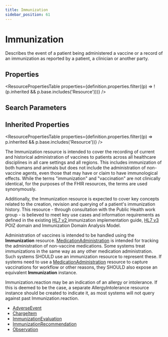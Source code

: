 ```yaml
---
title: Immunization
sidebar_position: 61
---
```



# Immunization

Describes the event of a patient being administered a vaccine or a record of an immunization as reported by a patient, a clinician or another party.

<Tabs queryString="section">
  <TabItem value="schema" label="Schema" default>

## Properties

<ResourcePropertiesTable
  properties={definition.properties.filter((p) => !(p.inherited && p.base.includes('Resource')))}
/>

## Search Parameters

<SearchParamsTable searchParams={definition.searchParameters} />

## Inherited Properties

<ResourcePropertiesTable properties={definition.properties.filter((p) => p.inherited && p.base.includes('Resource'))} />

  </TabItem>
<TabItem value="usage" label="Usage">
<div> <a name="dstu"></a>  <a name="scope"></a>  <p> The <Link to="/docs/api/fhir/resources/immunization">Immunization</Link> resource is intended to cover the recording of current and historical administration of vaccines to patients across all healthcare disciplines in all care settings and all regions. This includes immunization of both humans and animals but does not include the administration of non-vaccine agents, even those that may have or claim to have immunological effects.  While the terms "immunization" and "vaccination" are not clinically identical, for the purposes of the FHIR resources, the terms are used synonymously. </p> <p> Additionally, the <Link to="/docs/api/fhir/resources/immunization">Immunization</Link> resource is expected to cover key concepts related to the creation, revision and querying of a patient's immunization history. This resource - through consultation with the Public Health work group - is believed to meet key use cases and information requirements as defined in the existing <a href="http://www.hl7.org/implement/standards/product_brief.cfm?product_id=185">HL7 v2 </a> immunization implementation guide, <a href="https://www.hl7.org/implement/standards/product_brief.cfm?product_id=186">HL7 v3 </a> POIZ domain and <Link to="/docs/api/fhir/resources/immunization">Immunization</Link> Domain Analysis Model. </p> </div>
</TabItem>
<TabItem value="relationships" label="Relationships">
<div> <a name="bnr"></a>  <p> Administration of vaccines is intended to be handled using the <b>Immunization</b> resource.  <a href="/docs/api/fhir/resources/medicationadministration">MedicationAdministration</a> is intended for tracking the administration of non-vaccine medications.  Some systems treat immunizations in the same way as any other medication administration.  Such systems SHOULD use an immunization resource to represent these.  If systems need to use a <a href="/docs/api/fhir/resources/medicationadministration">MedicationAdministration</a> resource to capture vaccinations for workflow or other reasons, they SHOULD also expose an equivalent <b>Immunization</b> instance. </p> <p> <Link to="/docs/api/fhir/resources/immunization">Immunization</Link>.reaction may be an indication of an allergy or intolerance. If this is deemed to be the case, a separate <Link to="/docs/api/fhir/resources/allergyintolerance">AllergyIntolerance</Link> resource instance should be created to indicate it, as most systems will not query against past <Link to="/docs/api/fhir/resources/immunization">Immunization</Link>.reaction. </p> </div>
</TabItem>

<TabItem value="referencedBy" label="Referenced By">
<ul><li><a href="/docs/api/fhir/resources/adverseevent">AdverseEvent</a></li>
<li><a href="/docs/api/fhir/resources/chargeitem">ChargeItem</a></li>
<li><a href="/docs/api/fhir/resources/immunizationevaluation">ImmunizationEvaluation</a></li>
<li><a href="/docs/api/fhir/resources/immunizationrecommendation">ImmunizationRecommendation</a></li>
<li><a href="/docs/api/fhir/resources/observation">Observation</a></li></ul>
</TabItem>
</Tabs>
